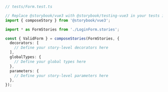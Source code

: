 ```ts
// tests/Form.test.ts

// Replace @storybook/vue3 with @storybook/testing-vue3 in your tests if you're using the addon
import { composeStory } from '@storybook/vue3';

import * as FormStories from './LoginForm.stories';

const { ValidForm } = composeStories(FormStories, {
  decorators: [
    // Define your story-level decorators here
  ],
  globalTypes: {
    // Define your global types here
  },
  parameters: {
    // Define your story-level parameters here
  },
});
```
